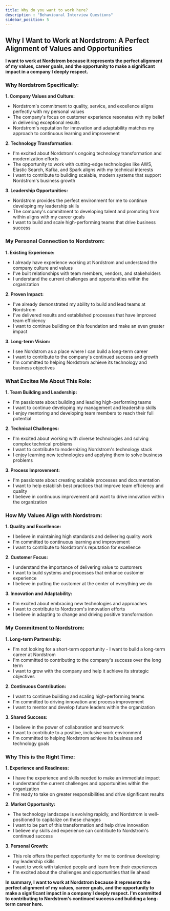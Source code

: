 ```yaml
---
title: Why do you want to work here?
description : "Behavioural Interview Questions"
sidebar_position: 5
---
```


## Why I Want to Work at Nordstrom: A Perfect Alignment of Values and Opportunities

**I want to work at Nordstrom because it represents the perfect alignment of my values, career goals, and the opportunity to make a significant impact in a company I deeply respect.**

### Why Nordstrom Specifically:

**1. Company Values and Culture:**
- Nordstrom's commitment to quality, service, and excellence aligns perfectly with my personal values
- The company's focus on customer experience resonates with my belief in delivering exceptional results
- Nordstrom's reputation for innovation and adaptability matches my approach to continuous learning and improvement

**2. Technology Transformation:**
- I'm excited about Nordstrom's ongoing technology transformation and modernization efforts
- The opportunity to work with cutting-edge technologies like AWS, Elastic Search, Kafka, and Spark aligns with my technical interests
- I want to contribute to building scalable, modern systems that support Nordstrom's business growth

**3. Leadership Opportunities:**
- Nordstrom provides the perfect environment for me to continue developing my leadership skills
- The company's commitment to developing talent and promoting from within aligns with my career goals
- I want to build and scale high-performing teams that drive business success

### My Personal Connection to Nordstrom:

**1. Existing Experience:**
- I already have experience working at Nordstrom and understand the company culture and values
- I've built relationships with team members, vendors, and stakeholders
- I understand the current challenges and opportunities within the organization

**2. Proven Impact:**
- I've already demonstrated my ability to build and lead teams at Nordstrom
- I've delivered results and established processes that have improved team efficiency
- I want to continue building on this foundation and make an even greater impact

**3. Long-term Vision:**
- I see Nordstrom as a place where I can build a long-term career
- I want to contribute to the company's continued success and growth
- I'm committed to helping Nordstrom achieve its technology and business objectives

### What Excites Me About This Role:

**1. Team Building and Leadership:**
- I'm passionate about building and leading high-performing teams
- I want to continue developing my management and leadership skills
- I enjoy mentoring and developing team members to reach their full potential

**2. Technical Challenges:**
- I'm excited about working with diverse technologies and solving complex technical problems
- I want to contribute to modernizing Nordstrom's technology stack
- I enjoy learning new technologies and applying them to solve business problems

**3. Process Improvement:**
- I'm passionate about creating scalable processes and documentation
- I want to help establish best practices that improve team efficiency and quality
- I believe in continuous improvement and want to drive innovation within the organization

### How My Values Align with Nordstrom:

**1. Quality and Excellence:**
- I believe in maintaining high standards and delivering quality work
- I'm committed to continuous learning and improvement
- I want to contribute to Nordstrom's reputation for excellence

**2. Customer Focus:**
- I understand the importance of delivering value to customers
- I want to build systems and processes that enhance customer experience
- I believe in putting the customer at the center of everything we do

**3. Innovation and Adaptability:**
- I'm excited about embracing new technologies and approaches
- I want to contribute to Nordstrom's innovation efforts
- I believe in adapting to change and driving positive transformation

### My Commitment to Nordstrom:

**1. Long-term Partnership:**
- I'm not looking for a short-term opportunity - I want to build a long-term career at Nordstrom
- I'm committed to contributing to the company's success over the long term
- I want to grow with the company and help it achieve its strategic objectives

**2. Continuous Contribution:**
- I want to continue building and scaling high-performing teams
- I'm committed to driving innovation and process improvement
- I want to mentor and develop future leaders within the organization

**3. Shared Success:**
- I believe in the power of collaboration and teamwork
- I want to contribute to a positive, inclusive work environment
- I'm committed to helping Nordstrom achieve its business and technology goals

### Why This is the Right Time:

**1. Experience and Readiness:**
- I have the experience and skills needed to make an immediate impact
- I understand the current challenges and opportunities within the organization
- I'm ready to take on greater responsibilities and drive significant results

**2. Market Opportunity:**
- The technology landscape is evolving rapidly, and Nordstrom is well-positioned to capitalize on these changes
- I want to be part of this transformation and help drive innovation
- I believe my skills and experience can contribute to Nordstrom's continued success

**3. Personal Growth:**
- This role offers the perfect opportunity for me to continue developing my leadership skills
- I want to work with talented people and learn from their experiences
- I'm excited about the challenges and opportunities that lie ahead

**In summary, I want to work at Nordstrom because it represents the perfect alignment of my values, career goals, and the opportunity to make a significant impact in a company I deeply respect. I'm committed to contributing to Nordstrom's continued success and building a long-term career here.**

